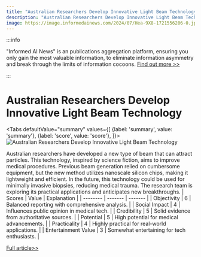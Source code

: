 ```yaml
---
title: "Australian Researchers Develop Innovative Light Beam Technology"
description: "Australian Researchers Develop Innovative Light Beam Technology"
image: https://image.informedainews.com/2024/07/Hea-9X8-1721556206-0.jpg
---
```



:::info

"Informed AI News" is an publications aggregation platform, ensuring you only gain the most valuable information, to eliminate information asymmetry and break through the limits of information cocoons.  [Find out more >>](/)

:::

# Australian Researchers Develop Innovative Light Beam Technology


<Tabs
	defaultValue="summary"
	values={[
	{label: 'summary', value: 'summary'},
	{label: 'score', value: 'score'},
]}>
<TabItem value="summary">
<img
  src="https://image.informedainews.com/2024/07/Hea-9X8-1721556206-0.jpg"
  alt="Australian Researchers Develop Innovative Light Beam Technology"
/>



Australian researchers have developed a new type of beam that can attract particles. This technology, inspired by science fiction, aims to improve medical procedures. Previous beam generation relied on cumbersome equipment, but the new method utilizes nanoscale silicon chips, making it lightweight and efficient. In the future, this technology could be used for minimally invasive biopsies, reducing medical trauma. The research team is exploring its practical applications and anticipates new breakthroughs.
</TabItem>
<TabItem value="score">
	| Scores     | Value   | Explanation |
	| -------- | ------- | ------- |
	| Objectivity  | 6    | Balanced reporting with comprehensive analysis.    |
	| Social Impact | 4     | Influences public opinion in medical tech.    |
	| Credibility    | 5    | Solid evidence from authoritative sources.    |
	| Potential    | 5    | High potential for medical advancements.    |
	| Practicality    | 4    | Highly practical for real-world applications.    |
	| Entertainment Value    | 3    | Somewhat entertaining for tech enthusiasts.    |
</TabItem>
</Tabs>

[Full article>>](https://www.cnbeta.com.tw/articles/science/1439105.htm)
